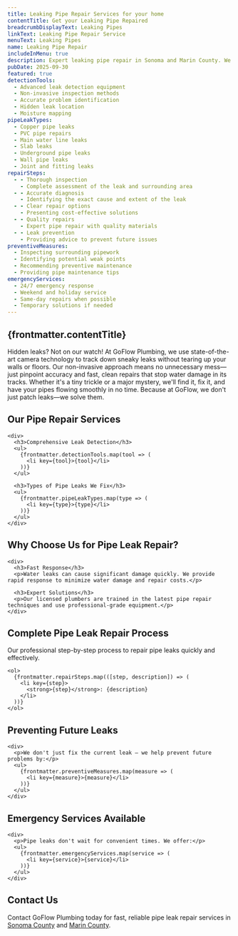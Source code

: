 ```yaml
---
title: Leaking Pipe Repair Services for your home
contentTitle: Get your Leaking Pipe Repaired
breadcrumbDisplayText: Leaking Pipes
linkText: Leaking Pipe Repair Service
menuText: Leaking Pipes
name: Leaking Pipe Repair
includeInMenu: true
description: Expert leaking pipe repair in Sonoma and Marin County. We use advanced leak detection technology to find and fix hidden leaks fast. Available 24/7 with upfront pricing and guaranteed work.
pubDate: 2025-09-30
featured: true
detectionTools:
  - Advanced leak detection equipment
  - Non-invasive inspection methods
  - Accurate problem identification
  - Hidden leak location
  - Moisture mapping
pipeLeakTypes:
  - Copper pipe leaks
  - PVC pipe repairs
  - Main water line leaks
  - Slab leaks
  - Underground pipe leaks
  - Wall pipe leaks
  - Joint and fitting leaks
repairSteps:
  - - Thorough inspection
    - Complete assessment of the leak and surrounding area
  - - Accurate diagnosis
    - Identifying the exact cause and extent of the leak
  - - Clear repair options
    - Presenting cost-effective solutions
  - - Quality repairs
    - Expert pipe repair with quality materials
  - - Leak prevention
    - Providing advice to prevent future issues
preventiveMeasures:
  - Inspecting surrounding pipework
  - Identifying potential weak points
  - Recommending preventive maintenance
  - Providing pipe maintenance tips
emergencyServices:
  - 24/7 emergency response
  - Weekend and holiday service
  - Same-day repairs when possible
  - Temporary solutions if needed
---
```


<article>
  <h1>{frontmatter.contentTitle}</h1>

  <p>
    Hidden leaks? Not on our watch! At GoFlow Plumbing, we use state-of-the-art camera technology to track down sneaky leaks without tearing up your walls or floors. Our non-invasive approach means no unnecessary mess—just pinpoint accuracy and fast, clean repairs that stop water damage in its tracks. Whether it's a tiny trickle or a major mystery, we'll find it, fix it, and have your pipes flowing smoothly in no time. Because at GoFlow, we don't just patch leaks—we solve them.
  </p>

  <section>
    <h2>Our Pipe Repair Services</h2>

    <div>
      <h3>Comprehensive Leak Detection</h3>
      <ul>
        {frontmatter.detectionTools.map(tool => (
          <li key={tool}>{tool}</li>
        ))}
      </ul>

      <h3>Types of Pipe Leaks We Fix</h3>
      <ul>
        {frontmatter.pipeLeakTypes.map(type => (
          <li key={type}>{type}</li>
        ))}
      </ul>
    </div>
  </section>

  <section>
    <h2>Why Choose Us for Pipe Leak Repair?</h2>

    <div>
      <h3>Fast Response</h3>
      <p>Water leaks can cause significant damage quickly. We provide rapid response to minimize water damage and repair costs.</p>

      <h3>Expert Solutions</h3>
      <p>Our licensed plumbers are trained in the latest pipe repair techniques and use professional-grade equipment.</p>
    </div>
  </section>

  <section>
    <h2>Complete Pipe Leak Repair Process</h2>
    <p>Our professional step-by-step process to repair pipe leaks quickly and effectively.</p>

    <ol>
      {frontmatter.repairSteps.map(([step, description]) => (
        <li key={step}>
          <strong>{step}</strong>: {description}
        </li>
      ))}
    </ol>
  </section>

  <section>
    <h2>Preventing Future Leaks</h2>

    <div>
      <p>We don't just fix the current leak – we help prevent future problems by:</p>
      <ul>
        {frontmatter.preventiveMeasures.map(measure => (
          <li key={measure}>{measure}</li>
        ))}
      </ul>
    </div>
  </section>

  <section>
    <h2>Emergency Services Available</h2>

    <div>
      <p>Pipe leaks don't wait for convenient times. We offer:</p>
      <ul>
        {frontmatter.emergencyServices.map(service => (
          <li key={service}>{service}</li>
        ))}
      </ul>
    </div>
  </section>

  <section>
    <h2>Contact Us</h2>
    <p>
      Contact GoFlow Plumbing today for fast, reliable pipe leak repair services in
      <a href="/sonoma-county-plumbing/">Sonoma County</a> and <a href="/marin-county-plumbing/">Marin County</a>.
    </p>
  </section>
</article>
